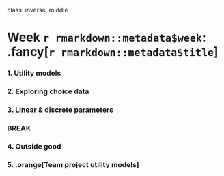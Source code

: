 
class: inverse, middle

# Week `r rmarkdown::metadata$week`: .fancy[`r rmarkdown::metadata$title`]

### 1. Utility models
### 2. Exploring choice data
### 3. Linear & discrete parameters

### BREAK

### 4. Outside good
### 5. .orange[Team project utility models]
